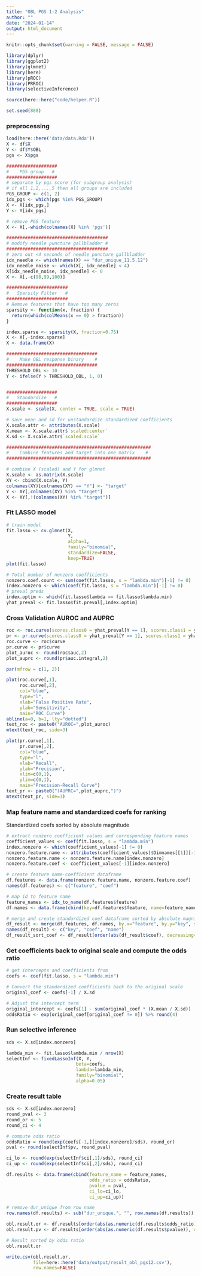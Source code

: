 ```yaml
---
title: "OBL PGS 1-2 Analysis"
author: ""
date: "2024-01-14"
output: html_document
---
```



```r
knitr::opts_chunk$set(warning = FALSE, message = FALSE) 
```


```r
library(dplyr)
library(ggplot2)
library(glmnet)
library(here)
library(pROC)
library(PRROC)
library(selectiveInference)

source(here::here("code/helper.R"))

set.seed(888)
```


### preprocessing
```r
load(here::here('data/data.Rda'))
X <- df$X
Y <- df$Y$OBL
pgs <- X$pgs

###################
#    PGS group   #
###################
# separate by pgs score (for subgroup analysis)
# if all 1,2,...,5 then all groups are included
PGS_GROUP <- c(1, 2)
idx_pgs <- which(pgs %in% PGS_GROUP)
X <- X[idx_pgs,]
Y <- Y[idx_pgs]

# remove PGS feature
X <- X[,-which(colnames(X) %in% 'pgs')]

######################################
# modify needle puncture gallbladder #
######################################
# zero out <4 seconds of needle puncture gallbladder
idx_needle <- which(names(X) == "dur_unique_11.5.12")
idx_needle_noise <- which(X[, idx_needle] < 4)
X[idx_needle_noise, idx_needle] <- 0
X <- X[,-c(98,99,100)]

#######################
#   Sparsity Filter   #
#######################
# Remove features that have too many zeros 
sparsity <- function(x, fraction) {
  return(which(colMeans(x == 0) > fraction))
}

index.sparse <- sparsity(X, fraction=0.75)
X <- X[,-index.sparse]
X <- data.frame(X)

##################################
#    Make OBL response binary    #
##################################
THRESHOLD_OBL <- 10
Y <- ifelse(Y > THRESHOLD_OBL, 1, 0)


###################
#   Standardize   #
###################
X.scale <- scale(X, center = TRUE, scale = TRUE)

# save mean and sd for unstandardize standardized coefficients
X.scale.attr <- attributes(X.scale)
X.mean <- X.scale.attr$`scaled:center`
X.sd <- X.scale.attr$`scaled:scale`

######################################################
#    Combine features and target into one matrix    #
######################################################

# combine X (scaled) and Y for glmnet 
X.scale <- as.matrix(X.scale)
XY <- cbind(X.scale, Y)
colnames(XY)[colnames(XY) == "Y"] <- "target"
Y <- XY[,colnames(XY) %in% "target"]
X <- XY[,!(colnames(XY) %in% "target")]
```


### Fit LASSO model
```r
# train model
fit.lasso <- cv.glmnet(X,
                       Y,
                       alpha=1,
                       family="binomial",
                       standardize=FALSE,
                       keep=TRUE)
plot(fit.lasso)

# Total number of nonzero coefficients
nonzero.coef.count <- sum(coef(fit.lasso, s = "lambda.min")[-1] != 0)
index.nonzero <- which(coef(fit.lasso, s = "lambda.min")[-1] != 0)
# preval preds
index.optim <- which(fit.lasso$lambda == fit.lasso$lambda.min) 
yhat_preval <- fit.lasso$fit.preval[,index.optim]
```


### Cross Validation AUROC and AUPRC 
```r
roc <- roc.curve(scores.class0 = yhat_preval[Y == 1], scores.class1 = yhat_preval[Y == 0], curve=TRUE)
pr <- pr.curve(scores.class0 = yhat_preval[Y == 1], scores.class1 = yhat_preval[Y == 0], curve=TRUE)
roc.curve <- roc$curve
pr.curve <- pr$curve
plot_auroc <- round(roc$auc,2)
plot_auprc <- round(pr$auc.integral,2)

par(mfrow = c(1, 2))

plot(roc.curve[,1], 
     roc.curve[,2], 
     col="blue", 
     type="l",
     xlab="False Positive Rate",
     ylab="Sensitivity",
     main="ROC Curve")
abline(a=0, b=1, lty="dotted")
text_roc <- paste0("AUROC=",plot_auroc)
mtext(text_roc, side=3)

plot(pr.curve[,1],
     pr.curve[,2],
     col="blue",
     type="l",
     xlab="Recall",
     ylab="Precision",
     xlim=c(0,1),
     ylim=c(0,1),
     main="Precision-Recall Curve")
text_pr <- paste0("(AUPRC=",plot_auprc,")")
mtext(text_pr, side=3)
```




### Map feature name and standardized coefs for ranking
Standardized coefs sorted by absolute magnitude
```r
# extract nonzero coefficient values and corresponding feature names
coefficient_values <- coef(fit.lasso, s = "lambda.min")
index.nonzero <- which(coefficient_values[-1] != 0)
nonzero.feature.name <- attributes(coefficient_values)$Dimnames[[1]][-1]
nonzero.feature.name <- nonzero.feature.name[index.nonzero]
nonzero.feature.coef <- coefficient_values[-1][index.nonzero]

# create feature name-coefficient dataframe
df.features <- data.frame(nonzero.feature.name, nonzero.feature.coef)
names(df.features) <- c("feature", "coef")

# map id to feature name
feature_names <- idx_to_name(df.features$feature)
df.names <- data.frame(cbind(key=df.features$feature, name=feature_names))

# merge and create standardized coef dataframe sorted by absolute magnitude
df_result <- merge(df.features, df.names, by.x="feature", by.y="key", sort=FALSE)
names(df_result) <- c("key", "coef", "name")
df_result_sort_coef <- df_result[order(abs(df_result$coef), decreasing=TRUE),]
```


### Get coefficients back to original scale and compute the odds ratio
```r
# get intercepts and coefficients from 
coefs <- coef(fit.lasso, s = "lambda.min")

# Convert the standardized coefficients back to the original scale
original_coef <- coefs[-1] / X.sd 

# Adjust the intercept term
original_intercept <- coefs[1] - sum(original_coef * (X.mean / X.sd))
oddsRatio <- exp(original_coef[original_coef != 0]) %>% round(4)
```


### Run selective inference
```r
sds <- X.sd[index.nonzero]

lambda_min <- fit.lasso$lambda.min / nrow(X)
selectInf <- fixedLassoInf(X, Y, 
                          beta=coefs, 
                          lambda=lambda_min, 
                          family="binomial",
                          alpha=0.05)
```


### Create result table
```r
sds <- X.sd[index.nonzero]
round_pval <- 3
round_or <- 5
round_ci <- 4

# compute odds ratio
oddsRatio = round(exp(coefs[-1,][index.nonzero]/sds), round_or)
pval <- round(selectInf$pv, round_pval)

ci_lo <- round(exp(selectInf$ci[,1]/sds), round_ci)
ci_up <- round(exp(selectInf$ci[,2]/sds), round_ci)

df.results <- data.frame(cbind(feature_name = feature_names,
                               odds_ratio = oddsRatio,
                               pvalue = pval,
                               ci_lo=ci_lo,
                               ci_up=ci_up))

# remove dur_unique from row name
row.names(df.results) <- sub("dur_unique.", "", row.names(df.results))

obl.result.or <- df.results[order(abs(as.numeric(df.results$odds_ratio)), decreasing=TRUE),] 
obl.result.pv <- df.results[order(abs(as.numeric(df.results$pvalue)), decreasing=FALSE),] 

# Result sorted by odds ratio
obl.result.or
```

```r
write.csv(obl.result.or, 
          file=here::here('data/output/result_obl_pgs12.csv'),
          row.names=FALSE)
```

```r

```

